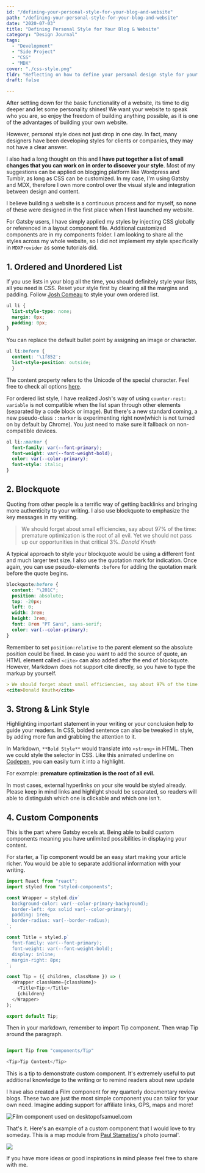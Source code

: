 ```yaml
---
id: "/defining-your-personal-style-for-your-blog-and-website"
path: "/defining-your-personal-style-for-your-blog-and-website"
date: "2020-07-03"
title: "Defining Personal Style for Your Blog & Website"
category: "Design Journal"
tags:
  - "Development"
  - "Side Project"
  - "CSS"
  - "MDX"
cover: "./css-style.png"
tldr: "Reflecting on how to define your personal design style for your website"
draft: false

---
```


After settling down for the basic functionality of a website, its time to dig deeper and let some personality shines! We want your website to speak who you are, so enjoy the freedom of building anything possible, as it is one of the advantages of building your own website.

However, personal style does not just drop in one day. In fact, many designers have been developing styles for clients or companies, they may not have a clear answer.

I also had a long thought on this and **I have put together a list of small changes that you can work on in order to discover your style**. Most of my suggestions can be applied on  blogging platform like Wordpress and Tumblr, as long as CSS can be customized. In my case, I'm using Gatsby and MDX, therefore I own more control over the visual style and integration between design and content.

I believe building a website is a continuous process and for myself, so none of these were designed in the first place when I first launched my website.

For Gatsby users, I have simply applied my styles by injecting CSS globally or referenced in a layout component file. Additional customized components are in my components folder. I am looking to share all the styles across my whole website, so I did not implement my style specifically in `MDXProvider` as some tutorials did.

## 1.  Ordered and Unordered List

If you use lists in your blog all the time, you should definitely style your lists, all you need is CSS. Reset your style first by clearing all the margins and padding. Follow [Josh Comeau](https://joshwcomeau.com/css/styling-ordered-lists-with-css-counters/) to style your own ordered list. 

```css
ul li {
  list-style-type: none;
  margin: 0px;
  padding: 0px;
}
```

You can replace the default bullet point by assigning an image or character. 

```css
ul li:before { 
  content: '\1f852';
  list-style-position: outside;
  }
```

The content property refers to the Unicode of the special character. Feel free to check all options [here](http://xahlee.info/comp/unicode_arrows.html). 

For ordered list style, I have realized Josh's way of using `counter-rest: variable` is not compatible when the list span through other elements (separated by a code block or image). But there's a new standard coming, a new pseudo-class `::marker` is experimenting right now(which is not turned on by default by Chrome). You just need to make sure it fallback on non-compatible devices.

```css
ol li::marker {
  font-family: var(--font-primary);
  font-weight: var(--font-weight-bold);
  color: var(--color-primary);
  font-style: italic;
}
``` 

## 2. Blockquote

Quoting from other people is a terrific way of getting backlinks and bringing more authenticity to your writing. I also use blockquote to emphasize the key messages in my writing.

> We should forget about small efficiencies, say about 97% of the time: premature optimization is the root of all evil. Yet we should not pass up our opportunities in that critical 3%.
<cite>Donald Knuth</cite>

 A typical approach to style your blockquote would be using a different font and much larger text size. I also use the quotation mark for indication. Once again, you can use pseudo-elements `:before` for adding the quotation mark before the quote begins.

```css
blockquote:before {
  content: "\201C";
  position: absolute;
  top: -20px;
  left: 0;
  width: 3rem;
  height: 3rem;
  font: 8rem "PT Sans", sans-serif;
  color: var(--color-primary);
}
```

Remember to set `position:relative` to the parent element so the absolute position could be fixed. In case you want to add the source of quote, an HTML element called `<cite>` can also added after the end of blockquote. However, Markdown does not support cite directly, so you have to type the markup by yourself.

```markdown
> We should forget about small efficiencies, say about 97% of the time: premature optimization is the root of all evil. Yet we should not pass up our opportunities in that critical 3%.
<cite>Donald Knuth</cite>
```

## 3. Strong & Link Style

Highlighting important statement in your writing or your conclusion help to guide your readers. In CSS, bolded sentence can also be tweaked in style, by adding more fun and grabbing the attention to it.

In Markdown, `**Bold Style**` would translate into `<strong>` in HTML. Then we could style the selector in CSS. Like this animated underline on [Codepen](https://codepen.io/Varo/pen/jOOaLLG), you can easily turn it into a highlight. 

For example: **premature optimization is the root of all evil.**

In most cases, external hyperlinks on your site would be styled already. Please keep in mind links and highlight should be separated, so readers will able to distinguish which one is clickable and which one isn't.

## 4. Custom Components

This is the part where Gatsby excels at. Being able to build custom components meaning you have unlimited possibilities in displaying your content. 

For starter, a Tip component would be an easy start making your article richer. You would be able to separate additional information with your writing.

```javascript
import React from "react";
import styled from "styled-components";

const Wrapper = styled.div`
  background-color: var(--color-primary-background);
  border-left: 4px solid var(--color-primary);
  padding: 1rem;
  border-radius: var(--border-radius);
`;

const Title = styled.p`
  font-family: var(--font-primary);
  font-weight: var(--font-weight-bold);
  display: inline;
  margin-right: 8px;
`;

const Tip = ({ children, className }) => (
  <Wrapper className={className}>
    <Title>Tip:</Title>
    {children}
  </Wrapper>
);

export default Tip;

```

Then in your markdown, remember to import Tip component. Then wrap Tip around the paragraph.

```javascript

import Tip from "components/Tip"

<Tip>Tip Content</Tip>

```

<Tip>This is a tip to demonstrate custom component. It's extremely useful to put additional knowledge to the writing or to remind readers about new update </Tip>

I have also created a Film component for my quarterly documentary review blogs. These two are just the most simple component you can tailor for your own need. Imagine adding support for affiliate links, GPS, maps and more! 

![Film component used on desktopofsamuel.com](film.png)

That's it. Here's an example of a custom component that I would love to try someday.
This is a map module from [Paul Stamatiou](https://paulstamatiou.com/photos/africa/rwanda/)'s photo journal'.

![](https://media.giphy.com/media/d9BtFFG1nmm2T62usW/giphy.gif)

If you have more ideas or good inspirations in mind please feel free to share with me. 

